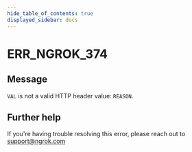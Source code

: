 ```yaml
---
hide_table_of_contents: true
displayed_sidebar: docs
---
```



# ERR_NGROK_374

## Message

`VAL` is not a valid HTTP header value: `REASON`.

<ErrorDetails error="err_ngrok_374" />

## Further help

If you're having trouble resolving this error, please reach out to [support@ngrok.com](mailto:support@ngrok.com?subject=Help%20with%20ERR_NGROK_374)
